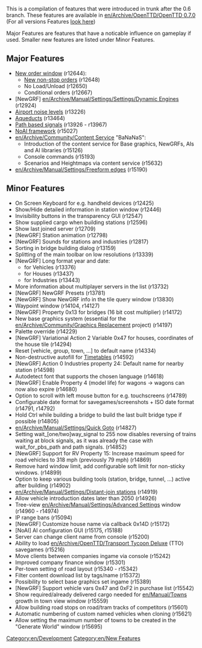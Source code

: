 This is a compilation of features that were introduced in trunk after the 0.6 branch. These features are available in [[en/Archive/OpenTTD/OpenTTD 0.7.0]] (For all versions Features [[:Category:en/New Features|look here]])

Major Features are features that have a noticable influence on gameplay if used. Smaller new features are listed under Minor Features.

==Major Features==
* [[en/Manual/Orders#New_order_window|New order window]] (r12644):
** [[en/Archive/Manual/Non-stop#New Non-stop Behavior|New non-stop orders]] (r12648)
** No Load/Unload (r12650)
** Conditional orders (r12667)
* [NewGRF] [[en/Archive/Manual/Settings/Settings/Dynamic Engines]] (r12924)
* [[en/Manual/Airports#Airport_Noise|Airport noise levels]] (r13226)
* [[en/Manual/Waterway construction#Building Aqueducts|Aqueducts]] (r13464)
* [[en/Archive/Manual/Yet Another PBS Patch|Path based signals]] (r13926 - r13967)
* [[en/Development/Script/Main Page|NoAI framework]] (r15027)
* [[en/Archive/Community/Content Service]] "BaNaNaS":
** Introduction of the content service for Base graphics, NewGRFs, AIs and AI libraries (r15126)
** Console commands (r15193)
** Scenarios and Heightmaps via content service (r15632)
* [[en/Archive/Manual/Settings/Freeform edges]] (r15190)

==Minor Features==
* On Screen Keyboard for e.g. handheld devices (r12425)
* Show/Hide detailed information in station window (r12446)
* Invisibility buttons in the transparency GUI (r12547)
* Show supplied cargo when building stations (r12596)
* Show last joined server (r12709)
* [NewGRF] Station animation (r12798)
* [NewGRF] Sounds for stations and industries (r12817)
* Sorting in bridge building dialog (r13159)
* Splitting of the main toolbar on low resolutions (r13339)
* [NewGRF] Long format year and date:
** for Vehicles (r13376)
** for Houses (r13437)
** for Industries (r13443)
* More information about multiplayer servers in the list (r13732)
* [NewGRF] NewGRF Presets (r13781)
* [NewGRF] Show NewGRF info in the tile query window (r13830)
* Waypoint window (r14104, r14127)
* [NewGRF] Property 0x13 for bridges (16 bit cost multiplier) (r14172)
* New base graphics system (essential for the [[en/Archive/Community/Graphics Replacement]] project) (r14197)
* Palette override (r14229)
* [NewGRF] Variational Action 2 Variable 0x47 for houses, coordinates of the house tile (r14294)
* Reset [vehicle, group, town, ...] to default name (r14334)
* Non-destructive autofill for [[en/Manual/Timetable|Timetables]] (r14592)
* [NewGRF] Action 0 Industries property 24: Default name for nearby station (r14598)
* Autodetect font that supports the chosen language (r14618)
* [NewGRF] Enable Property 4 (model life) for wagons -> wagons can now also expire (r14680)
* Option to scroll with left mouse button for e.g. touchscreens (r14789)
* Configurable date format for savegames/screenshots + ISO date format (r14791, r14792)
* Hold Ctrl while building a bridge to build the last built bridge type if possible (r14805)
* [[en/Archive/Manual/Settings/Quick Goto]] (r14827)
* Setting wait_[one/two]way_signal to 255 now disables reversing of trains waiting at block signals, as it was already the case with wait_for_pbs_path and path signals. (r14852)
* [NewGRF] Support for RV Property 15: Increase maximum speed for road vehicles to 318 mph (previously 79 mph) (r14869)
* Remove hard window limit, add configurable soft limit for non-sticky windows. (r14899)
* Option to keep various building tools (station, bridge, tunnel, ...) active after building (r14902)
* [[en/Archive/Manual/Settings/Distant-join stations]] (r14919)
* Allow vehicle introduction dates later than 2050 (r14926)
* Tree-view [[en/Archive/Manual/Settings/Advanced Settings]] window (r14960 - r14974)
* IP range bans (r15094)
* [NewGRF] Customize house name via callback 0x14D (r15172)
* [NoAI] AI configuration GUI (r15175, r15188)
* Server can change client name from console (r15200)
* Ability to load [[en/Archive/OpenTTD/Transport Tycoon Deluxe]] (TTO) savegames (r15216)
* Move clients between companies ingame via console (r15242)
* Improved company finance window (r15301)
* Per-town setting of road layout (r15340 - r15342)
* Filter content download list by tags/name (r15372)
* Possibility to select base graphics set ingame (r15389)
* [NewGRF] Support vehicle vars 0x47 and 0xF2 in purchase list (r15542)
* Show required/already delivered cargo needed for [[en/Manual/Towns]] growth in town view window (r15559)
* Allow building road stops on road/tram tracks of competitors (r15601)
* Automatic numbering of custom named vehicles when cloning (r15621)
* Allow setting the maximum number of towns to be created in the "Generate World" window (r15695)


[[Category:en/Development]][[Category:en/New Features]]